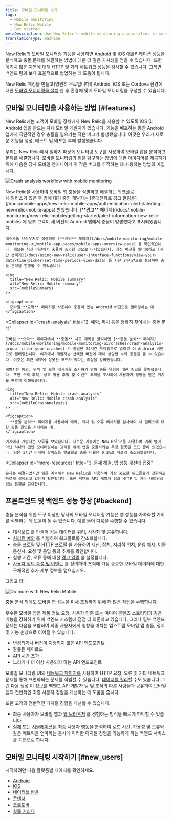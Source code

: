 ```yaml
---
title: 모바일 모니터링 소개
tags:
  - Mobile monitoring
  - New Relic Mobile
  - Get started
metaDescription: Use New Relic's mobile monitoring capabilities to manage the performance of your iOS and Android apps and your customers' overall digital experience.
translationType: machine
---
```






New Relic의 모바일 모니터링 기능을 사용하면 [Android](/docs/mobile-monitoring/new-relic-mobile-android/get-started/introduction-new-relic-mobile-android) 및 [iOS](/docs/mobile-monitoring/new-relic-mobile-ios/get-started/introduction-new-relic-mobile-ios) 애플리케이션 성능을 분석하고 충돌 문제를 해결하는 방법에 대한 더 깊은 가시성을 얻을 수 있습니다. 또한 예기치 않은 지연에 대해 HTTP 및 기타 네트워크 성능을 검사할 수 있습니다. 그러면 백엔드 팀과 보다 효율적으로 협업하는 데 도움이 됩니다.

New Relic 계정을 만들고(영원히 무료입니다!) Android, iOS 또는 Cordova 환경에 대한 [모바일 모니터링을 설치](#new_users) 한 후 환경에 맞게 모바일 모니터링을 구성할 수 있습니다.

<InlineSignup/>

## 모바일 모니터링을 사용하는 방법 [#features]

New Relic에는 고객이 모바일 장치에서 New Relic을 사용할 수 있도록 iOS 및 Android 앱을 만드는 자체 모바일 개발자가 있습니다. 기능을 배포하는 동안 Android 앱에서 극단적인 경우 충돌을 일으키는 작은 버그가 발생했습니다. 이것은 우리가 새로운 기능을 생성, 테스트 및 배포한 후에 발생했습니다.

우리는 New Relic에서 일하기 때문에 모니터링 도구를 사용하여 모바일 앱을 분석하고 문제를 해결합니다. 모바일 모니터링의 힘을 탐구하는 방법에 대한 아이디어를 제공하기 위해 다음은 당사 모바일 엔지니어가 이 작은 버그를 추적하는 데 사용하는 방법의 예입니다.

<img
  title="Crash analysis workflow with mobile monitoring"
  alt="Crash analysis workflow with mobile monitoring"
  src={mobileCrashAnalysisWorkflow}
/>

<figcaption>
  New Relic을 사용하여 모바일 앱 충돌을 식별하고 해결하는 워크플로.
</figcaption>

<CollapserGroup>
  <Collapser
    id="alert"
    title="1. 경고 알림은 새 버전 충돌을 보여줍니다."
  >
    새 릴리스가 있은 후 밤에 대기 중인 개발자는 [휴대전화로 경고 알림을](/docs/mobile-apps/new-relic-mobile-apps/authentication-alerts/alerting-new-relic-mobile-apps) 받았습니다. [**경고** 페이지](/docs/mobile-monitoring/new-relic-mobile/getting-started/alert-information-new-relic-mobile) 에 일부 고객이 새 버전의 Android 앱에서 충돌이 발생했다고 표시되었습니다.

    데스크톱 브라우저로 이동하여 [**요약** 페이지](/docs/mobile-monitoring/mobile-monitoring-ui/mobile-app-pages/mobile-apps-overview-page) 를 확인했습니다. 개요는 최신 버전에서 충돌이 증가한 것으로 나타났습니다. 최신 버전을 필터링하고 [시간 선택기](/docs/using-new-relic/user-interface-functions/view-your-data/time-picker-set-time-periods-view-data) 를 지난 24시간으로 설정하여 충돌 분석을 진행할 수 있었습니다.

    <img
      title="New Relic: Mobile summary"
      alt="New Relic: Mobile summary"
      src={mobileSummary}
    />

    <figcaption>
      모바일 **요약** 페이지를 사용하여 충돌이 있는 Android 버전으로 필터링하는 예.
    </figcaption>
  </Collapser>

  <Collapser
    id="crash-analysis"
    title="2. 예외, 위치 등을 정확히 찾아내는 충돌 분석"
  >
    모바일 **요약** 페이지에서 **충돌** 차트 제목을 클릭하면 [**충돌 분석** 페이지](/docs/mobile-monitoring/mobile-monitoring-ui/crashes/crash-analysis-group-filter-your-crashes) 가 동일한 24시간 프레임으로 열리고 이 Android 버전으로 필터링됩니다. 여기에서 개발자는 선택한 버전에 대해 상당한 수의 충돌을 볼 수 있습니다. 이것은 최근 배포에 잘못된 코드가 있다는 의심을 강화했습니다.

    개발자는 예외, 위치 및 오류 메시지를 조사하기 위해 충돌 유형에 대한 링크를 클릭했습니다. 또한 스택 추적, 상호 작용 추적 및 이벤트 추적을 조사하여 사용자가 영향을 받은 위치를 빠르게 이해했습니다.

    <img
      title="New Relic: Mobile crash analysis"
      alt="New Relic: Mobile crash analysis"
      src={mobileCrashAnalysis}
    />

    <figcaption>
      **충돌 분석** 페이지를 사용하여 예외, 위치 및 오류 메시지를 검사하여 새 릴리스에 대한 충돌 원인을 추적하는 예.
    </figcaption>

    여기에서 개발자는 오류를 보았습니다. 새로운 기능에는 New Relic을 사용하여 여러 앱이 아닌 하나의 앱만 모니터링하는 고객을 위해 앱을 충돌시키는 특정 잘못된 코드 줄이 있었습니다. 팀은 1시간 이내에 핫픽스를 발표했고 충돌 비율은 0.2%로 빠르게 축소되었습니다.
  </Collapser>

  <Collapser
    id="more-resources"
    title="3. 문제 해결, 앱 성능 개선에 집중"
  >
    문제는 해결되었지만 팀은 계속해서 New Relic을 사용하여 가장 중요한 워크플로가 정확하고 빠르게 실행되고 있는지 확인합니다. 또한 백엔드 API 개발자 팀과 HTTP 및 기타 네트워크 성능 동향을 공유합니다.
  </Collapser>
</CollapserGroup>

## 프론트엔드 및 백엔드 성능 향상 [#backend]

충돌 분석을 위한 도구 이상인 당사의 모바일 모니터링 기능은 앱 성능을 가속화할 기회를 식별하는 데 도움이 될 수 있습니다. 예를 들어 다음을 수행할 수 있습니다.

* [대시보드](/docs/dashboards/new-relic-one-dashboards/get-started/introduction-new-relic-one-dashboards) 를 만들어 성능 데이터를 쿼리, 시각화 및 공유합니다.
* [처리된 예외](/docs/mobile-monitoring/mobile-monitoring-ui/crashes/introduction-mobile-handled-exceptions) 를 식별하여 워크플로를 간소화합니다.
* [충돌 프로필](/docs/mobile-monitoring/mobile-monitoring-ui/crashes/crash-analysis-group-filter-your-crashes) 및 [HTTP 프로필](/docs/mobile-monitoring/mobile-monitoring-ui/network-pages/mobile-http-error-profiles-find-error-causes) 을 사용하여 세션, 장치, 지리적 위치, 운영 체제, 이동통신사, 요청 및 응답 등의 추세를 확인합니다.
* 실행 시간, 오류 등에 대한 [경고 알림](/docs/mobile-monitoring/new-relic-mobile/getting-started/alert-information-new-relic-mobile) 을 설정합니다.
* [사용자 정의 속성 및 이벤트](/docs/insights/insights-data-sources/custom-events/insert-custom-events-attributes-mobile-data) 를 정의하여 조직에 가장 중요한 모바일 데이터에 대한 구체적인 추가 세부 정보를 얻으십시오.

그리고 더!

<img
  title="Do more with New Relic Mobile"
  alt="Do more with New Relic Mobile"
  src={mobileNextSteps}
/>

<figcaption>
  충돌 분석 외에도 모바일 앱 성능을 미세 조정하기 위해 더 많은 작업을 수행합니다.
</figcaption>

우수한 모바일 앱은 제품 정보 요청, 사용자 인증 또는 미디어 콘텐츠 스트리밍과 같은 기능을 강화하기 위해 백엔드 시스템에 점점 더 의존하고 있습니다. 그러나 일부 백엔드 문제는 다음을 포함하여 최종 사용자에게 영향을 미치는 업스트림 모바일 앱 충돌, 정지 및 기능 손상으로 이어질 수 있습니다.

* 변경되거나 버전이 지정되지 않은 API 엔드포인트
* 잘못된 페이로드
* API 시간 초과
* 느리거나 더 이상 사용되지 않는 API 엔드포인트

모바일 모니터링 UI의 [네트워크 페이지를](/docs/mobile-monitoring/mobile-monitoring-ui/network-pages) 사용하여 HTTP 요청, 오류 및 기타 네트워크 문제를 통해 표면화되는 문제를 식별할 수 있습니다. [데이터를 쿼리](/docs/using-new-relic/data/understand-data/query-new-relic-data)할 수도 있습니다. 그런 다음 생성 <InlinePopover type="dashboards"/>이 정보를 백엔드 API 개발자 팀 및 조직의 다른 사람들과 공유하여 모바일 앱의 전반적인 최종 사용자 경험을 개선하는 데 도움을 줍니다.

또한 고객의 전반적인 디지털 경험을 개선할 수 있습니다.

* 최종 사용자가 모바일 앱과 [웹 브라우저](/docs/browser/new-relic-browser/getting-started/introduction-new-relic-browser) 를 경험하는 방식을 빠르게 파악할 수 있습니다.
* [실제](/docs/browser/new-relic-browser/getting-started/introduction-new-relic-browser) 또는 [시뮬레이션된](/docs/synthetics/new-relic-synthetics/getting-started/introduction-new-relic-synthetics) 최종 사용자 행동을 분석하여 로드 시간, 가용성 및 오류와 같은 메트릭을 연마하는 동시에 이러한 디지털 경험을 가능하게 하는 백엔드 서비스를 기반으로 합니다.

## 모바일 모니터링 시작하기 [#new_users]

시작하려면 다음 플랫폼별 페이지를 확인하세요.

* [Android](/docs/mobile-monitoring/new-relic-mobile-android/get-started/introduction-new-relic-mobile-android)
* [iOS](/docs/mobile-monitoring/new-relic-mobile-ios/get-started/introduction-new-relic-mobile-ios)
* [네이티브 반응](/docs/mobile-monitoring/new-relic-monitoring-react-native/monitor-your-react-native-application)
* [콘덴서](/docs/mobile-monitoring/new-relic-mobile-ionic-capacitor/get-started/introduction-new-relic-ionic-capacitor/)
* [코르도바](/docs/mobile-monitoring/new-relic-mobile-cordova-phonegap/get-started-with-cordova-monitoring/)
* [실룩 거리다](/docs/mobile-monitoring/new-relic-monitoring-flutter/monitor-your-flutter-application)